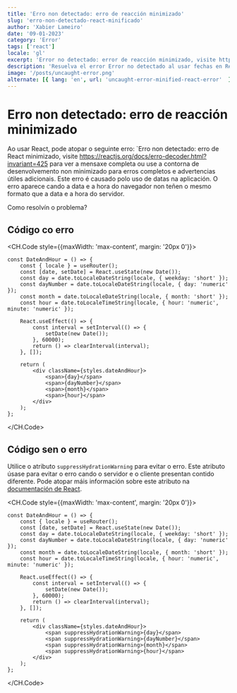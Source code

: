 ```yaml
---
title: 'Erro non detectado: erro de reacción minimizado'
slug: 'erro-non-detectado-react-minificado'
author: 'Xabier Lameiro'
date: '09-01-2023'
category: 'Error'
tags: ['react']
locale: 'gl'
excerpt: 'Error no detectado: error de reacción minimizado, visite https://reactjs.org/docs/error-decoder.html?invariant=425 para ver el mensaje completo o use el entorno de desarrollo no minimizado para errores completos y advertencias útiles adicionales.'
description: 'Resuelva el error Error no detectado al usar fechas en React. El error aparece cuando la fecha y hora del navegador no están en el mismo formato que la fecha y hora del servidor.'
image: '/posts/uncaught-error.png'
alternate: [{ lang: 'en', url: 'uncaught-error-minified-react-error'  }, { lang: 'es', url: 'error-no-detectado-react-minificado' }]
---
```


# Erro non detectado: erro de reacción minimizado

Ao usar React, pode atopar o seguinte erro: `Erro non detectado: erro de React minimizado, visite https://reactjs.org/docs/erro-decoder.html?invariant=425 para ver a mensaxe completa ou use a contorna de desenvolvemento non minimizado para erros completos e advertencias útiles adicionais.
Este erro é causado polo uso de datas na aplicación. O erro aparece cando a data e a hora do navegador non teñen o mesmo formato que a data e a hora do servidor.

Como resolvín o problema?

## Código co erro

<CH.Code style={{maxWidth: 'max-content', margin: '20px 0'}}>

```tsx component-random.tsx mark=18,19,20,21
const DateAndHour = () => {
    const { locale } = useRouter();
    const [date, setDate] = React.useState(new Date());
    const day = date.toLocaleDateString(locale, { weekday: 'short' });
    const dayNumber = date.toLocaleDateString(locale, { day: 'numeric' });
    const month = date.toLocaleDateString(locale, { month: 'short' });
    const hour = date.toLocaleTimeString(locale, { hour: 'numeric', minute: 'numeric' });

    React.useEffect(() => {
        const interval = setInterval(() => {
            setDate(new Date());
        }, 60000);
        return () => clearInterval(interval);
    }, []);

    return (
        <div className={styles.dateAndHour}>
            <span>{day}</span>
            <span>{dayNumber}</span>
            <span>{month}</span>
            <span>{hour}</span>
        </div>
    );
};
```

</CH.Code>

## Código sen o erro

Utilice o atributo `suppressHydrationWarning` para evitar o erro. Este atributo úsase para evitar o erro cando o servidor e o cliente presentan contido diferente.
Pode atopar máis información sobre este atributo na [documentación de React](https://reactjs.org/docs/dom-elements.html#suppresshydrationwarning 'Documentación de React').

<CH.Code style={{maxWidth: 'max-content', margin: '20px 0'}}>

```tsx component-random.tsx mark=18,19,20,21
const DateAndHour = () => {
    const { locale } = useRouter();
    const [date, setDate] = React.useState(new Date());
    const day = date.toLocaleDateString(locale, { weekday: 'short' });
    const dayNumber = date.toLocaleDateString(locale, { day: 'numeric' });
    const month = date.toLocaleDateString(locale, { month: 'short' });
    const hour = date.toLocaleTimeString(locale, { hour: 'numeric', minute: 'numeric' });

    React.useEffect(() => {
        const interval = setInterval(() => {
            setDate(new Date());
        }, 60000);
        return () => clearInterval(interval);
    }, []);

    return (
        <div className={styles.dateAndHour}>
            <span suppressHydrationWarning>{day}</span>
            <span suppressHydrationWarning>{dayNumber}</span>
            <span suppressHydrationWarning>{month}</span>
            <span suppressHydrationWarning>{hour}</span>
        </div>
    );
};
```

</CH.Code>

